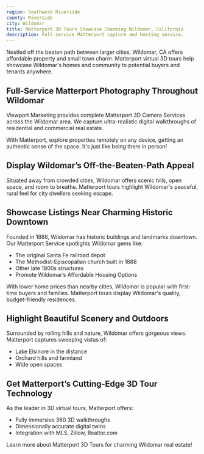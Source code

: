 ```yaml
---
region: Southwest Riverside
county: Riverside
city: Wildomar
title: Matterport 3D Tours Showcase Charming Wildomar, California
description: Full service Matterport capture and hosting service.
---
```



Nestled off the beaten path between larger cities, Wildomar, CA offers affordable property and small town charm. Matterport virtual 3D tours help showcase Wildomar's homes and community to potential buyers and tenants anywhere.

## Full-Service Matterport Photography Throughout Wildomar
Viewport Marketing provides complete Matterport 3D Camera Services across the Wildomar area. We capture ultra-realistic digital walkthroughs of residential and commercial real estate.

With Matterport, explore properties remotely on any device, getting an authentic sense of the space. It's just like being there in person!

## Display Wildomar’s Off-the-Beaten-Path Appeal
Situated away from crowded cities, Wildomar offers scenic hills, open space, and room to breathe. Matterport tours highlight Wildomar's peaceful, rural feel for city dwellers seeking escape.

## Showcase Listings Near Charming Historic Downtown
Founded in 1886, Wildomar has historic buildings and landmarks downtown. Our Matterport Service spotlights Wildomar gems like:

- The original Santa Fe railroad depot
- The Methodist-Episcopalian church built in 1888
- Other late 1800s structures
- Promote Wildomar’s Affordable Housing Options

With lower home prices than nearby cities, Wildomar is popular with first-time buyers and families. Matterport tours display Wildomar's quality, budget-friendly residences.

## Highlight Beautiful Scenery and Outdoors
Surrounded by rolling hills and nature, Wildomar offers gorgeous views. Matterport captures sweeping vistas of:

- Lake Elsinore in the distance
- Orchard hills and farmland
- Wide open spaces

## Get Matterport’s Cutting-Edge 3D Tour Technology
As the leader in 3D virtual tours, Matterport offers:

- Fully immersive 360 3D walkthroughs
- Dimensionally accurate digital twins
- Integration with MLS, Zillow, Realtor.com

Learn more about Matterport 3D Tours for charming Wildomar real estate!
